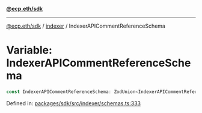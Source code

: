 [**@ecp.eth/sdk**](../../index.mdx)

***

[@ecp.eth/sdk](/sdk-reference/index.mdx) / [indexer](/sdk-reference/indexer/index.mdx) / IndexerAPICommentReferenceSchema

# Variable: IndexerAPICommentReferenceSchema

```ts
const IndexerAPICommentReferenceSchema: ZodUnion<IndexerAPICommentReferenceSchemaType>;
```

Defined in: [packages/sdk/src/indexer/schemas.ts:333](https://github.com/ecp-eth/comments-monorepo/blob/main/packages/sdk/src/indexer/schemas.ts#L333)
